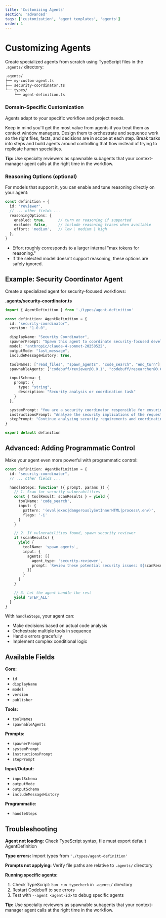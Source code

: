 ```yaml
---
title: 'Customizing Agents'
section: 'advanced'
tags: ['customization', 'agent templates', 'agents']
order: 1
---
```


# Customizing Agents

Create specialized agents from scratch using TypeScript files in the `.agents/` directory:

```markdown
.agents/
├── my-custom-agent.ts
├── security-coordinator.ts
└── types/
    └── agent-definition.ts
```

### Domain-Specific Customization

Agents adapt to your specific workflow and project needs.

Keep in mind you'll get the most value from agents if you treat them as context window managers. Design them to orchestrate and sequence work so the right files, facts, and decisions are in scope at each step. Break tasks into steps and build agents around controlling that flow instead of trying to replicate human specialties.

**Tip:** Use specialty reviewers as spawnable subagents that your context-manager agent calls at the right time in the workflow.

### Reasoning Options (optional)

For models that support it, you can enable and tune reasoning directly on your agent:

```ts
const definition = {
  id: 'reviewer',
  // ... other fields ...
  reasoningOptions: {
    enabled: true,      // turn on reasoning if supported
    exclude: false,     // include reasoning traces when available
    effort: 'medium',   // low | medium | high
  },
}
```

- Effort roughly corresponds to a larger internal "max tokens for reasoning."
- If the selected model doesn't support reasoning, these options are safely ignored.

## Example: Security Coordinator Agent

Create a specialized agent for security-focused workflows:

**.agents/security-coordinator.ts**

```typescript
import { AgentDefinition } from './types/agent-definition'

const definition: AgentDefinition = {
  id: "security-coordinator",
  version: "1.0.0",

  displayName: "Security Coordinator",
  spawnerPrompt: "Spawn this agent to coordinate security-focused development workflows and ensure secure coding practices",
  model: "anthropic/claude-4-sonnet-20250522",
  outputMode: "last_message",
  includeMessageHistory: true,

  toolNames: ["read_files", "spawn_agents", "code_search", "end_turn"],
  spawnableAgents: ["codebuff/reviewer@0.0.1", "codebuff/researcher@0.0.1", "codebuff/file-picker@0.0.1"],

  inputSchema: {
    prompt: {
      type: "string",
      description: "Security analysis or coordination task"
    }
  },

  systemPrompt: "You are a security coordinator responsible for ensuring secure development practices.",
  instructionsPrompt: "Analyze the security implications of the request and coordinate appropriate security-focused agents.",
  stepPrompt: "Continue analyzing security requirements and coordinating the workflow. Use end_turn when complete."
}

export default definition
```

## Advanced: Adding Programmatic Control

Make your agent even more powerful with programmatic control:

```typescript
const definition: AgentDefinition = {
  id: "security-coordinator",
  // ... other fields ...

  handleSteps: function* ({ prompt, params }) {
    // 1. Scan for security vulnerabilities
    const { toolResult: scanResults } = yield {
      toolName: 'code_search',
      input: {
        pattern: '(eval|exec|dangerouslySetInnerHTML|process\.env)',
        flags: '-i'
      }
    }

    // 2. If vulnerabilities found, spawn security reviewer
    if (scanResults) {
      yield {
        toolName: 'spawn_agents',
        input: {
          agents: [{
            agent_type: 'security-reviewer',
            prompt: `Review these potential security issues: ${scanResults}`
          }]
        }
      }
    }

    // 3. Let the agent handle the rest
    yield 'STEP_ALL'
  }
}
```

With `handleSteps`, your agent can:
- Make decisions based on actual code analysis
- Orchestrate multiple tools in sequence
- Handle errors gracefully
- Implement complex conditional logic

## Available Fields

**Core:**
  - `id`
  - `displayName`
  - `model`
  - `version`
  - `publisher`

**Tools:**
  - `toolNames`
  - `spawnableAgents`

**Prompts:**
  - `spawnerPrompt`
  - `systemPrompt`
  - `instructionsPrompt`
  - `stepPrompt`

**Input/Output:**
  - `inputSchema`
  - `outputMode`
  - `outputSchema`
  - `includeMessageHistory`

**Programmatic:**
  - `handleSteps`


## Troubleshooting

**Agent not loading:** Check TypeScript syntax, file must export default AgentDefinition

**Type errors:** Import types from `'./types/agent-definition'`

**Prompts not applying:** Verify file paths are relative to `.agents/` directory

**Running specific agents:**

1. Check TypeScript: `bun run typecheck` in `.agents/` directory
2. Restart Codebuff to see errors
3. Test with `--agent <agent-id>` to debug specific agents

**Tip:** Use specialty reviewers as spawnable subagents that your context-manager agent calls at the right time in the workflow.
